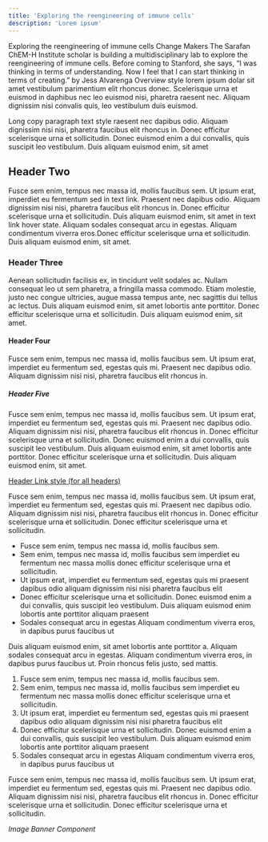 ```yaml
---
title: 'Exploring the reengineering of immune cells'
description: 'Lorem ipsum'
---
```



<FeatureHero backgroundImage="/assets/images/Hawa-Racine-Thiam.jpg" overlayImage="/assets/images/Hawa-Racine-Thiam_silhouette.png">
  <Heading
    as="h1"
    leading="none"
    className="2xl:whitespace-pre-line font-normal -mt-01em rs-mb-8 xl:max-w-1200"
  >
    Exploring the reengineering of immune cells
  </Heading>
  <Text
    variant="overview"
    weight="normal"
    className="order-first mb-38 underline underline-offset-[6px] decoration-2 decoration-digital-red-xlight"
  >
    Change Makers
  </Text>
  <Text
    variant="overview"
    weight="normal"
    className="max-w-[50ch] rs-mb-3 *:*:leading-snug"
  >
    The Sarafan ChEM-H Institute scholar is building a multidisciplinary lab to
    explore the reengineering of immune cells. Before coming to Stanford, she
    says, “I was thinking in terms of understanding. Now I feel that I can start
    thinking in terms of creating.”
  </Text>
  <Text
    variant="overview"
    weight="normal"
    className="max-w-[50ch] rs-mb-3 *:*:leading-snug"
  >
    by Jess Alvarenga
  </Text>
</FeatureHero>

<Container width="site" py={5} className="wysiwyg">
  <Text size={3}>
  Overview style lorem ipsum dolar sit amet vestibulum parimentium elit rhoncus donec. Scelerisque urna et euismod in daphibus nec leo euismod nisi, pharetra raesent nec. Aliquam dignissim nisi convalis quis, leo vestibulum duis euismod. 
  </Text>

Long copy paragraph text style raesent nec dapibus odio. Aliquam dignissim nisi nisi, pharetra faucibus elit rhoncus in. Donec efficitur scelerisque urna et sollicitudin. Donec euismod enim a dui convallis, quis suscipit leo vestibulum. Duis aliquam euismod enim, sit amet

## Header Two

Fusce sem enim, tempus nec massa id, mollis faucibus sem. Ut ipsum erat, imperdiet eu fermentum sed in text link. Praesent nec dapibus odio. Aliquam dignissim nisi nisi, pharetra faucibus elit rhoncus in. Donec efficitur scelerisque urna et sollicitudin. Duis aliquam euismod enim, sit amet in text link hover state. Aliquam sodales consequat arcu in egestas. Aliquam condimentum viverra eros.Donec efficitur scelerisque urna et sollicitudin. Duis aliquam euismod enim, sit amet.

### Header Three

Aenean sollicitudin facilisis ex, in tincidunt velit sodales ac. Nullam consequat leo ut sem pharetra, a fringilla massa commodo. Etiam molestie, justo nec congue ultricies, augue massa tempus ante, nec sagittis dui tellus ac lectus. Duis aliquam euismod enim, sit amet lobortis ante porttitor. Donec efficitur scelerisque urna et sollicitudin. Duis aliquam euismod enim, sit amet.

#### Header Four

Fusce sem enim, tempus nec massa id, mollis faucibus sem. Ut ipsum erat, imperdiet eu fermentum sed, egestas quis mi. Praesent nec dapibus odio. Aliquam dignissim nisi nisi, pharetra faucibus elit rhoncus in.

##### Header Five

Fusce sem enim, tempus nec massa id, mollis faucibus sem. Ut ipsum erat, imperdiet eu fermentum sed, egestas quis mi. Praesent nec dapibus odio. Aliquam dignissim nisi nisi, pharetra faucibus elit rhoncus in. Donec efficitur scelerisque urna et sollicitudin. Donec euismod enim a dui convallis, quis suscipit leo vestibulum. Duis aliquam euismod enim, sit amet lobortis ante porttitor. Donec efficitur scelerisque urna et sollicitudin. Duis aliquam euismod enim, sit amet.

<Heading>
  <a href="/">Header Link style (for all headers)</a>
</Heading>

Fusce sem enim, tempus nec massa id, mollis faucibus sem. Ut ipsum erat, imperdiet eu fermentum sed, egestas quis mi. Praesent nec dapibus odio. Aliquam dignissim nisi nisi, pharetra faucibus elit rhoncus in. Donec efficitur scelerisque urna et sollicitudin. Donec efficitur scelerisque urna et sollicitudin.

- Fusce sem enim, tempus nec massa id, mollis faucibus sem.
- Sem enim, tempus nec massa id, mollis faucibus sem imperdiet eu fermentum nec massa mollis donec efficitur scelerisque urna et sollicitudin.
- Ut ipsum erat, imperdiet eu fermentum sed, egestas quis mi praesent dapibus odio aliquam dignissim nisi nisi pharetra faucibus elit
- Donec efficitur scelerisque urna et sollicitudin. Donec euismod enim a dui convallis, quis suscipit leo vestibulum. Duis aliquam euismod enim lobortis ante porttitor aliquam praesent
- Sodales consequat arcu in egestas Aliquam condimentum viverra eros, in dapibus purus faucibus ut

Duis aliquam euismod enim, sit amet lobortis ante porttitor a. Aliquam sodales consequat arcu in egestas. Aliquam condimentum viverra eros, in dapibus purus faucibus ut. Proin rhoncus felis justo, sed mattis.

1. Fusce sem enim, tempus nec massa id, mollis faucibus sem.
2. Sem enim, tempus nec massa id, mollis faucibus sem imperdiet eu fermentum nec massa mollis donec efficitur scelerisque urna et sollicitudin.
3. Ut ipsum erat, imperdiet eu fermentum sed, egestas quis mi praesent dapibus odio aliquam dignissim nisi nisi pharetra faucibus elit
4. Donec efficitur scelerisque urna et sollicitudin. Donec euismod enim a dui convallis, quis suscipit leo vestibulum. Duis aliquam euismod enim lobortis ante porttitor aliquam praesent
5. Sodales consequat arcu in egestas Aliquam condimentum viverra eros, in dapibus purus faucibus ut

Fusce sem enim, tempus nec massa id, mollis faucibus sem. Ut ipsum erat, imperdiet eu fermentum sed, egestas quis mi. Praesent nec dapibus odio. Aliquam dignissim nisi nisi, pharetra faucibus elit rhoncus in. Donec efficitur scelerisque urna et sollicitudin. Donec efficitur scelerisque urna et sollicitudin.

</Container>

_Image Banner Component_
